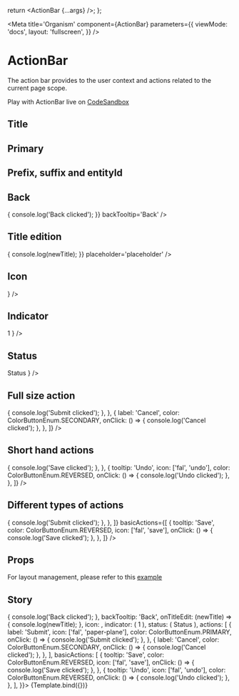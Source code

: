 

  return <ActionBar {...args} />;
};

<Meta
  title='Organism'
  component={ActionBar}
  parameters={{
    viewMode: 'docs',
    layout: 'fullscreen',
  }}
/>

# ActionBar

The action bar provides to the user context and actions related to the current page scope.

Play with ActionBar live on [CodeSandbox](https://codesandbox.io/s/actionbar-demo-k8y5tr)

## Title

<Canvas isExpanded={true}>
  <ActionBar title='title' />
</Canvas>

## Primary

<Canvas isExpanded={true}>
  <ActionBar title='Primary' primary={true} />
</Canvas>

<Canvas isExpanded={true}>
  <ActionBar title='Secondary' primary={false} />
</Canvas>

## Prefix, suffix and entityId

<Canvas isExpanded={true}>
  <ActionBar title='title' entityId='entityId' prefix='prefix' suffix='suffix' />
</Canvas>

## Back

<Canvas isExpanded={true}>
  <ActionBar
    title='title'
    onBackClicked={() => {
      console.log('Back clicked');
    }}
    backTooltip='Back'
  />
</Canvas>

## Title edition

<Canvas isExpanded={true}>
  <ActionBar
    title='title'
    onTitleEdit={(newTitle) => {
      console.log(newTitle);
    }}
    placeholder='placeholder'
  />
</Canvas>

## Icon

<Canvas isExpanded={true}>
  <ActionBar title='title' icon={<Icon icon={['fal', 'question-circle']} size='lg' />} />
</Canvas>

## Indicator

<Canvas isExpanded={true}>
  <ActionBar
    title='title'
    indicator={
      <Badge color={BadgeColorsEnum.HIGH} tooltip='indicator' type='notification'>
        1
      </Badge>
    }
  />
</Canvas>

## Status

<Canvas isExpanded={true}>
  <ActionBar
    title='title'
    status={
      <Badge color={BadgeColorsEnum.SECONDARY} tooltip='status' type='indicator'>
        Status
      </Badge>
    }
  />
</Canvas>

## Full size action

<Canvas isExpanded={true}>
  <ActionBar
    title='title'
    actions={[
      {
        label: 'Submit',
        icon: ['fal', 'paper-plane'],
        color: ColorButtonEnum.PRIMARY,
        onClick: () => {
          console.log('Submit clicked');
        },
      },
      {
        label: 'Cancel',
        color: ColorButtonEnum.SECONDARY,
        onClick: () => {
          console.log('Cancel clicked');
        },
      },
    ]}
  />
</Canvas>

## Short hand actions

<Canvas isExpanded={true}>
  <ActionBar
    title='title'
    basicActions={[
      {
        tooltip: 'Save',
        color: ColorButtonEnum.REVERSED,
        icon: ['fal', 'save'],
        onClick: () => {
          console.log('Save clicked');
        },
      },
      {
        tooltip: 'Undo',
        icon: ['fal', 'undo'],
        color: ColorButtonEnum.REVERSED,
        onClick: () => {
          console.log('Undo clicked');
        },
      },
    ]}
  />
</Canvas>

## Different types of actions

<Canvas isExpanded={true}>
  <ActionBar
    title='title'
    actions={[
      {
        label: 'Submit',
        icon: ['fal', 'paper-plane'],
        color: ColorButtonEnum.PRIMARY,
        onClick: () => {
          console.log('Submit clicked');
        },
      },
    ]}
    basicActions={[
      {
        tooltip: 'Save',
        color: ColorButtonEnum.REVERSED,
        icon: ['fal', 'save'],
        onClick: () => {
          console.log('Save clicked');
        },
      },
    ]}
  />
</Canvas>

## Props

<ArgsTable of={ActionBar} sort='requiredFirst' />

For layout management, please refer to this [example](https://codesandbox.io/s/size-management-sidebar-xtpkk0)

## Story

<Canvas>
  <Story
    name='ActionBar'
    args={{
      prefix: 'prefix',
      title: 'title',
      suffix: 'suffix',
      primary: true,
      placeholder: 'placeholder',
      entityId: 'entityId',
      onBackClicked: () => {
        console.log('Back clicked');
      },
      backTooltip: 'Back',
      onTitleEdit: (newTitle) => {
        console.log(newTitle);
      },
      icon: <Icon icon={['fal', 'question-circle']} size='lg' />,
      indicator: (
        <Badge color={BadgeColorsEnum.HIGH} tooltip='indicator' type='notification'>
          1
        </Badge>
      ),
      status: (
        <Badge color={BadgeColorsEnum.SECONDARY} tooltip='status' type='indicator'>
          Status
        </Badge>
      ),
      actions: [
        {
          label: 'Submit',
          icon: ['fal', 'paper-plane'],
          color: ColorButtonEnum.PRIMARY,
          onClick: () => {
            console.log('Submit clicked');
          },
        },
        {
          label: 'Cancel',
          color: ColorButtonEnum.SECONDARY,
          onClick: () => {
            console.log('Cancel clicked');
          },
        },
      ],
      basicActions: [
        {
          tooltip: 'Save',
          color: ColorButtonEnum.REVERSED,
          icon: ['fal', 'save'],
          onClick: () => {
            console.log('Save clicked');
          },
        },
        {
          tooltip: 'Undo',
          icon: ['fal', 'undo'],
          color: ColorButtonEnum.REVERSED,
          onClick: () => {
            console.log('Undo clicked');
          },
        },
      ],
    }}>
    {Template.bind({})}
  </Story>
</Canvas>
